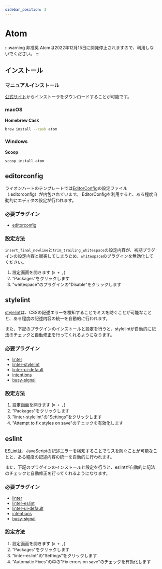 ```yaml
---
sidebar_position: 3
---
```


# Atom

:::warning 非推奨
Atomは2022年12月15日に開発停止されますので、利用しないでください。
:::

## インストール

### マニュアルインストール

[公式サイト](https://atom.io/)からインストーラをダウンロードすることが可能です。

### macOS

**Homebrew Cask**

```bash
brew install --cask atom
```

### Windows

**Scoop**

```bash
scoop install atom
```

## editorconfig

ライオンハートのテンプレートでは[EditorConfig](https://editorconfig.org/)の設定ファイル（.editorconfig）が内包されています。 EditorConfigを利用すると、ある程度自動的にエディタの設定が行われます。

### 必要プラグイン

* [editorconfig](https://atom.io/packages/editorconfig)

### 設定方法

`insert_final_newline`と`trim_trailing_whitespace`の設定内容が、初期プラグインの設定内容と衝突してしまうため、`whitespace`のプラグインを無効化してください。

1. 設定画面を開きます (`⌘ + ,`)
2. "Packages"をクリックします
3. "whitespace"のプラグインの"Disable"をクリックします


## stylelint

[stylelint](https://stylelint.io/)は、CSSの記述エラーを検知することでミスを防ぐことが可能なことと、ある程度の記述内容の統一を自動的に行われます。

また、下記のプラグインのインストールと設定を行うと、stylelintが自動的に記法のチェックと自動修正を行ってくれるようになります。

### 必要プラグイン

* [linter](https://atom.io/packages/linter)
* [linter-stylelint](https://atom.io/packages/linter-stylelint)
* [linter-ui-default](https://atom.io/packages/linter-ui-default)
* [intentions](https://atom.io/packages/intentions)
* [busy-signal](https://atom.io/packages/busy-signal)

### 設定方法

1. 設定画面を開きます (`⌘ + ,`)
2. "Packages"をクリックします
3. "linter-stylelint"の"Settings"をクリックします
4. "Attempt to fix styles on save"のチェックを有効化します


## eslint

[ESLint](https://eslint.org/)は、JavaScriptの記述エラーを検知することでミスを防ぐことが可能なことと、ある程度の記述内容の統一を自動的に行われます。

また、下記のプラグインのインストールと設定を行うと、eslintが自動的に記法のチェックと自動修正を行ってくれるようになります。

### 必要プラグイン

* [linter](https://atom.io/packages/linter)
* [linter-eslint](https://atom.io/packages/linter-eslint)
* [linter-ui-default](https://atom.io/packages/linter-ui-default)
* [intentions](https://atom.io/packages/intentions)
* [busy-signal](https://atom.io/packages/busy-signal)

### 設定方法

1. 設定画面を開きます (`⌘ + ,`)
2. "Packages"をクリックします
3. "linter-eslint"の"Settings"をクリックします
4. "Automatic Fixes"の中の"Fix errors on save"のチェックを有効化します
